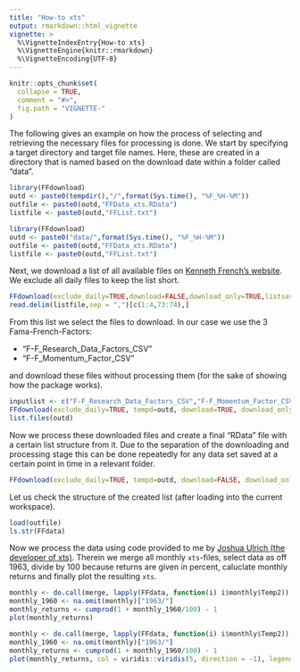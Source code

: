 ---
title: "How-to xts"
output: rmarkdown::html_vignette
vignette: >
  %\VignetteIndexEntry{How-to xts}
  %\VignetteEngine{knitr::rmarkdown}
  %\VignetteEncoding{UTF-8}
---

```{r, include = FALSE}
knitr::opts_chunk$set(
  collapse = TRUE,
  comment = "#>",
  fig.path = "VIGNETTE-"
)

```

The following gives an example on how the process of selecting and retrieving the necessary files for processing is done. We start by specifying a target directory and target file names. Here, these are created in a directory that is named based on the download date within a folder called "data".

```{r setup, eval=TRUE, echo=FALSE, warning=FALSE, message=FALSE}
library(FFdownload)
outd <- paste0(tempdir(),"/",format(Sys.time(), "%F_%H-%M"))
outfile <- paste0(outd,"FFData_xts.RData")
listfile <- paste0(outd,"FFList.txt")
```
```{r setup2, eval=FALSE, echo=TRUE}
library(FFdownload)
outd <- paste0("data/",format(Sys.time(), "%F_%H-%M"))
outfile <- paste0(outd,"FFData_xts.RData")
listfile <- paste0(outd,"FFList.txt")
```

Next, we download a list of all available files on [Kenneth French's website](https://mba.tuck.dartmouth.edu/pages/faculty/ken.french/data_library.html). We exclude all daily files to keep the list short.

```{r xts_list_save}
FFdownload(exclude_daily=TRUE,download=FALSE,download_only=TRUE,listsave=listfile)
read.delim(listfile,sep = ",")[c(1:4,73:74),]
```

From this list we select the files to download. In our case we use the 3 Fama-French-Factors:

*  "F-F_Research_Data_Factors_CSV"
*  "F-F_Momentum_Factor_CSV"

and download these files without processing them (for the sake of showing how the package works).

```{r xts_download}
inputlist <- c("F-F_Research_Data_Factors_CSV","F-F_Momentum_Factor_CSV")
FFdownload(exclude_daily=TRUE, tempd=outd, download=TRUE, download_only=TRUE, inputlist=inputlist)
list.files(outd)
```

Now we process these downloaded files and create a final "RData" file with a certain list structure from it. Due to the separation of the downloading and processing stage this can be done repeatedly for any data set saved at a certain point in time in a relevant folder. 

```{r xts_processing}
FFdownload(exclude_daily=TRUE, tempd=outd, download=FALSE, download_only=FALSE, inputlist=inputlist, output_file = outfile)
```

Let us check the structure of the created list (after loading into the current workspace).

```{r xts_load}
load(outfile)
ls.str(FFdata)
```

Now we process the data using code provided to me by [Joshua Ulrich (the developer of xts)](https://twitter.com/joshua_ulrich/status/1584950407335321601). Therein we merge all monthly `xts`-files, select data as off 1963, divide by $100$ because returns are given in percent, caluclate monthly returns and finally plot the resulting `xts`.

```{r xts_process, eval=FALSE, echo=TRUE}
monthly <- do.call(merge, lapply(FFdata, function(i) i$monthly$Temp2))
monthly_1960 <- na.omit(monthly)["1963/"]
monthly_returns <- cumprod(1 + monthly_1960/100) - 1
plot(monthly_returns)
```
```{r xts_process2, eval=TRUE, echo=FALSE, out.width="100%", fig.width=8, fig.height=4}
monthly <- do.call(merge, lapply(FFdata, function(i) i$monthly$Temp2))
monthly_1960 <- na.omit(monthly)["1963/"]
monthly_returns <- cumprod(1 + monthly_1960/100) - 1
plot(monthly_returns, col = viridis::viridis(5, direction = -1), legend.loc="topleft", lwd=2, main="Fama-French & Carhart Factor Wealth Index")
```

